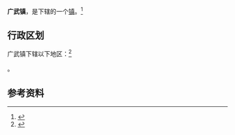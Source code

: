 {{中国乡级行政区
|景观照片文件名 = 20210509 Government of Guangwu Town.jpg
|景观照片描述 = 广武镇政府
|汉语拼音 = 
|其他语言 = 
|其他语言名称 = 
|旧称 = 
|地名出处 = 
|位置图文件名 = 
|位置图描述 = 
|自定义图片= 
|建置时间 = 
|政府驻地 = 
|毗邻 = 
|总面积 = 
|总人口 = 
|总人口年份 = 
|户籍人口 = 
|户籍人口年份 = 
|常住人口 = 
|常住人口年份 = 
|人口密度 = 
|GDP = 
|GDP年份 = 
|邮政编码 = 
|电话区号 = 371
|官方网站 = 
|网站名称 = 
|41/01/82/103/000}}

'''广武镇'''，是{{PRC admin/fullname|41/01/82/103/000|3}}下辖的一个[[行政建制镇|镇]]。<ref>{{PRC admin/ref sgc|{{PRC admin/parent|41/01/82/103/000}}}}</ref>

== 行政区划 ==

广武镇下辖以下地区：<ref>{{PRC admin/ref sgc|41/01/82/103/000}}</ref>

{{PRC admin/children|41/01/82/103/000}}。

== 参考资料 ==

{{reflist}}

{{行政区划小作品}}
{{PRC admin/navcat|41/01/82/103/000}}